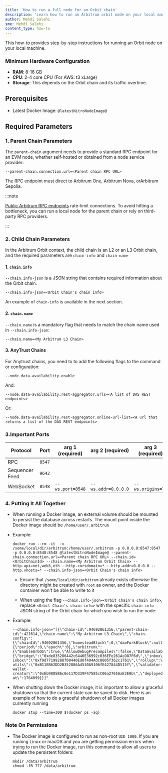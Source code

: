 ```yaml
---
title: 'How to run a full node for an Orbit chain'
description: 'Learn how to run an Arbitrum orbit node on your local machine'
author: Mehdi Salehi
sme: Mehdi Salehi
content_type: how-to
---
```


This how-to provides step-by-step instructions for running an Orbit node on your local machine.

### Minimum Hardware Configuration

- **RAM**: 8-16 GB
- **CPU**: 2-4 core CPU (For AWS: t3 xLarge)
- **Storage**: This depends on the Orbit chain and its traffic overtime.

## Prerequisites

- Latest Docker Image: <code>@latestNitroNodeImage@</code>

## Required Parameters

### 1. Parent Chain Parameters

The `parent-chain` argument needs to provide a standard RPC endpoint for an EVM node, whether self-hosted or obtained from a node service provider:

```shell
--parent-chain.connection.url=<Parent chain RPC URL>
```
The RPC endpoint must direct to <a data-quicklook-from="arbitrum-one">Arbitrum One</a>, <a data-quicklook-from="arbitrum-nova">Arbitrum Nova</a>, or<a data-quicklook-from="arbitrum-sepolia">Arbitrum Sepolia</a>.

:::note

[Public Arbitrum RPC endpoints](/build-decentralized-apps/reference/01-node-providers.md#arbitrum-public-rpc-endpoints) rate-limit connections. To avoid hitting a bottleneck, you can  run a local node for the parent chain or rely on third-party RPC providers.

::: 

### 2. Child Chain Parameters 


In the Arbitrum Orbit context, the child chain is an L2 or an L3 Orbit chain, and the required parameters are `chain-info` and `chain-name`

#### 1. `chain.info`

`--chain.info-json` is a JSON string that contains required information about the Orbit chain. 

```shell
--chain.info-json=<Orbit Chain's chain info>
```

An example of `chain-info` is available in the next section.

#### 2. `chain.name`

`--chain.name` is a mandatory flag that needs to match the chain name used in `--chain.info-json`:


```shell
--chain.name=<My Arbitrum L3 Chain> 
```

#### 3. AnyTrust Chains

For <a data-quicklook-from="arbitrum-anytrust-chain">Anytrust chains</a>, you need to to add the following flags to the command or configuration:

```shell 
--node.data-availability.enable
```

And: 

```shell 
--node.data-availability.rest-aggregator.urls=<A list of DAS REST endpoints>
```

Or: 

```shell
--node.data-availability.rest-aggregator.online-url-list=<A url that returns a list of the DAS REST endpoints>
```

### 3.Important Ports

    
   | Protocol       | Port  | arg 1 (required) | arg 2 (required)  | arg 3 (required)  |
   |----------------|-------|----------------- |-------------------|-------------------|
   | RPC            | `8547`|                  |                   |                   |
   | Sequencer Feed | `9642`|                  |                   |                   |
   | WebSocket      | `8548`|`--ws.port=8548`  |`--ws.addr=0.0.0.0`|`--ws.origins=\*`  |
    

### 4. Putting It All Together

- When running a Docker image, an external volume should be mounted to persist the database across restarts. The mount point inside the Docker image should be `/home/user/.arbitrum`


- Example:

  ```shell wordWrap=true
  docker run --rm -it  -v /some/local/dir/arbitrum:/home/user/.arbitrum -p 0.0.0.0:8547:8547 -p 0.0.0.0:8548:8548 @latestNitroNodeImage@ --parent-chain.connection.url=<Parent chain RPC URL> --chain.id=<OrbitChainId> --chain.name=<My Arbitrum Orbit Chain> --http.api=net,web3,eth --http.corsdomain=* --http.addr=0.0.0.0 --http.vhosts=* --chain.info-json=<Orbit Chain's chain info>
  ```

    - Ensure that `/some/local/dir/arbitrum` already exists otherwise the directory might be created with `root` as owner, and the Docker container won't be able to write to it

    - When using the flag `--chain.info-json=<Orbit Chain's chain info>`, replace `<Orbit Chain's chain info>` with the specific `chain info` JSON string of the Orbit chain for which you wish to run the node: 

- Example:

  ```shell wordWrap=true
  --chain.info-json="[{\"chain-id\":94692861356,\"parent-chain-id\":421614,\"chain-name\":\"My Arbitrum L3 Chain\",\"chain-config\":{\"chainId\":94692861356,\"homesteadBlock\":0,\"daoForkBlock\":null,\"daoForkSupport\":true,\"eip150Block\":0,\"eip150Hash\":\"0x0000000000000000000000000000000000000000000000000000000000000000\",\"eip155Block\":0,\"eip158Block\":0,\"byzantiumBlock\":0,\"constantinopleBlock\":0,\"petersburgBlock\":0,\"istanbulBlock\":0,\"muirGlacierBlock\":0,\"berlinBlock\":0,\"londonBlock\":0,\"clique\":{\"period\":0,\"epoch\":0},\"arbitrum\":{\"EnableArbOS\":true,\"AllowDebugPrecompiles\":false,\"DataAvailabilityCommittee\":false,\"InitialArbOSVersion\":10,\"InitialChainOwner\":\"0xAde4000C87923244f0e95b41f0e45aa3C02f1Bb2\",\"GenesisBlockNum\":0}},\"rollup\":{\"bridge\":\"0xde835286442c6446E36992c036EFe261AcD87F6d\",\"inbox\":\"0x0592d3861Ea929B5d108d915c36f64EE69418049\",\"sequencer-inbox\":\"0xf9d77199288f00440Ed0f494Adc0005f362c17b1\",\"rollup\":\"0xF5A42aDA664E7c2dFE9DDa4459B927261BF90E09\",\"validator-utils\":\"0xB11EB62DD2B352886A4530A9106fE427844D515f\",\"validator-wallet-creator\":\"0xEb9885B6c0e117D339F47585cC06a2765AaE2E0b\",\"deployed-at\":1764099}}]"
  ```

- When shutting down the Docker image, it is important to allow a graceful shutdown so that the current state can be saved to disk. Here is an example of how to do a graceful shutdown of all Docker images currently running

  ```shell
  docker stop --time=300 $(docker ps -aq)
  ```


### Note On Permissions

- The Docker image is configured to run as non-root `UID 1000`. If you are running Linux or macOS and you are getting permission errors when trying to run the Docker image, run this command to allow all users to update the persistent folders:

  ```shell
  mkdir /data/arbitrum
  chmod -fR 777 /data/arbitrum

